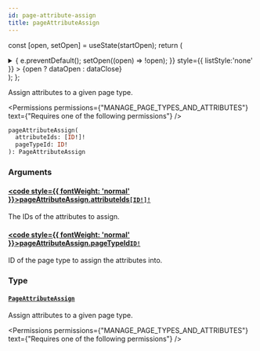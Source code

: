 ```yaml
---
id: page-attribute-assign
title: pageAttributeAssign
---
```






const [open, setOpen] = useState(startOpen);
return (
<details {...(open ? { open: true } : {})} className="details" style={{ border:'none', boxShadow:'none', background:'var(--ifm-background-color)' }}>
<summary
onClick={(e) => {
e.preventDefault();
setOpen((open) => !open);
}}
style={{ listStyle:'none' }} >
{open ? dataOpen : dataClose}
</summary>
{open && children}
</details>
);
};

Assign attributes to a given page type.


<Permissions permissions={"MANAGE_PAGE_TYPES_AND_ATTRIBUTES"} text={"Requires one of the following permissions"} />


```graphql
pageAttributeAssign(
  attributeIds: [ID!]!
  pageTypeId: ID!
): PageAttributeAssign
```

### Arguments

#### [<code style={{ fontWeight: 'normal' }}>pageAttributeAssign.<b>attributeIds</b></code>](#)<Bullet />[`[ID!]!`](../../../api-reference/miscellaneous/scalars/id.mdx) <Badge class="badge badge--secondary" text="non-null"/> <Badge class="badge badge--secondary" text="scalar"/> <Badge class="badge badge--secondary" text="miscellaneous"/>

The IDs of the attributes to assign.

#### [<code style={{ fontWeight: 'normal' }}>pageAttributeAssign.<b>pageTypeId</b></code>](#)<Bullet />[`ID!`](../../../api-reference/miscellaneous/scalars/id.mdx) <Badge class="badge badge--secondary" text="non-null"/> <Badge class="badge badge--secondary" text="scalar"/> <Badge class="badge badge--secondary" text="miscellaneous"/>

ID of the page type to assign the attributes into.

### Type

#### [`PageAttributeAssign`](../../../api-reference/pages/objects/page-attribute-assign.mdx) <Badge class="badge badge--secondary" text="object"/> <Badge class="badge badge--secondary" text="pages"/>

Assign attributes to a given page type.


<Permissions permissions={"MANAGE_PAGE_TYPES_AND_ATTRIBUTES"} text={"Requires one of the following permissions"} />


